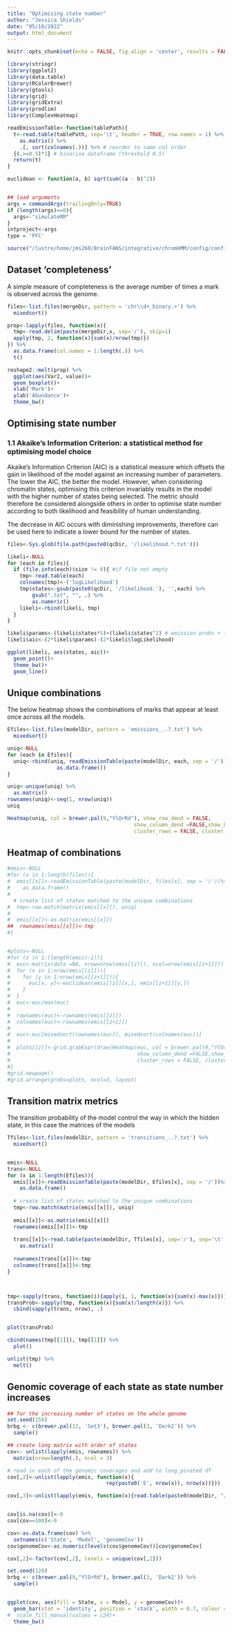 ```yaml
---
title: "Optimising state number"
author: "Jessica Shields"
date: "05/10/2022"
output: html_document
---
```


```r
knitr::opts_chunk$set(echo = FALSE, fig.align = 'center', results = FALSE)

library(stringr)
library(ggplot2)
library(data.table)
library(RColorBrewer)
library(gtools)
library(grid)
library(gridExtra)
library(prodlim)
library(ComplexHeatmap)

readEmissionTable<-function(tablePath){
  t<-read.table(tablePath, sep='\t', header = TRUE, row.names = 1) %>% 
    as.matrix() %>%
    .[, sort(colnames(.))] %>% # reorder to same col order
  {(.>=0.5)*1} # binarise dataframe (threshold 0.5)
  return(t)
}

euclidean <- function(a, b) sqrt(sum((a - b)^2))


## load arguments
args = commandArgs(trailingOnly=TRUE)
if (length(args)==0){
  args<-"simulateRM"
} 
intproject<-args
type = 'PFC'

source("/lustre/home/jms260/BrainFANS/integrative/chromHMM/config/config.r")

```

## Dataset 'completeness'

A simple measure of completeness is the average number of times a mark is observed across the genome. 

```r
files<-list.files(mergeDir, pattern = 'chr\\d+_binary.+') %>%
  mixedsort()

prop<-lapply(files, function(x){
  tmp<-read.delim(paste(mergeDir,x, sep='/'), skip=1)
  apply(tmp, 2, function(x){sum(x)/nrow(tmp)})
}) %>% 
  as.data.frame(col.names = 1:length(.)) %>%
  t()

reshape2::melt(prop) %>% 
  ggplot(aes(Var2, value))+
  geom_boxplot()+
  xlab('Mark')+
  ylab('Abundance')+
  theme_bw()
```

## Optimising state number

### 1.1 Akaike's Information Criterion: a statistical method for optimising model choice

Akaike's Information Criterion (AIC) is a statistical measure which offsets the gain in likelihood of the model against an increasing number of parameters. The lower the AIC, the better the model. However, when considering chromatin states, optimising this criterion invariably results in the model with the higher number of states being selected. The metric should therefore be considered alongside others in order to optimise state number according to both likelihood and feasibility of human understanding.

The decrease in AIC occurs with diminishing improvements, therefore can be used here to indicate a lower bound for the number of states.

```r
files<-Sys.glob(file.path(paste0(qcDir, '/likelihood.*.txt')))

likeli<-NULL
for (each in files){
  if (file.info(each)$size != 0){ #if file not empty
    tmp<-read.table(each)
    colnames(tmp)<-('logLikelihood')
    tmp$states<-gsub(paste0(qcDir, '/likelihood.'), '',each) %>%
        gsub(".txt", "", .) %>%
        as.numeric()
    likeli<-rbind(likeli, tmp)
  }
}

likeli$params<-(likeli$states*5)+(likeli$states^2) # emission probs + transition probs
likeli$aic<-(2*likeli$params)-(2*likeli$logLikelihood)

ggplot(likeli, aes(states, aic))+
  geom_point()+
  theme_bw()+
  geom_line()
```

## Unique combinations

The below heatmap shows the combinations of marks that appear at least once across all the models.

```r
Efiles<-list.files(modelDir, pattern = 'emissions_..?.txt') %>%
  mixedsort()

uniq<-NULL
for (each in Efiles){
  uniq<-rbind(uniq, readEmissionTable(paste(modelDir, each, sep = '/')) %>%
                as.data.frame())
}

uniq<-unique(uniq) %>%
  as.matrix()
rownames(uniq)<-seq(1, nrow(uniq))
uniq

Heatmap(uniq, col = brewer.pal(9,"YlOrRd"), show_row_dend = FALSE, 
                                         show_column_dend =FALSE,show_heatmap_legend = FALSE, 
                                         cluster_rows = FALSE, cluster_columns = FALSE)
```

## Heatmap of combinations



```r
#emis<-NULL
#for (x in 1:length(files)){
#  emis[[x]]<-readEmissionTable(paste(modelDir, files[x], sep = '/'))%>%
#    as.data.frame()
#  
  # create list of states matched to the unique combinations
#  tmp<-row.match(matrix(emis[[x]]), uniq)
#  
#  emis[[x]]<-as.matrix(emis[[x]])
##  rownames(emis[[x]])<-tmp
#}


#plots<-NULL
#for (z in 1:(length(emis)-1)){
#  euc<-matrix(data =NA, nrow=nrow(emis[[z]]), ncol=nrow(emis[[z+1]]))
#  for (x in 1:nrow(emis[[z]])){
#    for (y in 1:nrow(emis[[z+1]])){
#      euc[x, y]<-euclidean(emis[[z]][x,], emis[[z+1]][y,])
#    }
#  }
#  euc<-euc/max(euc)
#  
#  rownames(euc)<-rownames(emis[[z]])
#  colnames(euc)<-rownames(emis[[z+1]])
#  
#  euc<-euc[mixedsort(rownames(euc)), mixedsort(colnames(euc))]
#  
#  plots[[z]]<-grid.grabExpr(draw(Heatmap(euc, col = brewer.pal(9,"YlOrRd"), show_row_dend = FALSE, 
#                                         show_column_dend =FALSE,show_heatmap_legend = FALSE, 
#                                         cluster_rows = FALSE, cluster_columns = FALSE)))
#}
#grid.newpage()
#grid.arrange(grobs=plots, ncol=3, layout)
```

## Transition matrix metrics

The transition probability of the model control the way in which the hidden state, in this case the matrices of the models 

```r
Tfiles<-list.files(modelDir, pattern = 'transitions_..?.txt') %>%
  mixedsort()


emis<-NULL
trans<-NULL
for (x in 1:length(Efiles)){
  emis[[x]]<-readEmissionTable(paste(modelDir, Efiles[x], sep = '/'))%>%
    as.data.frame()
  
  # create list of states matched to the unique combinations
  tmp<-row.match(matrix(emis[[x]]), uniq)
  
  emis[[x]]<-as.matrix(emis[[x]])
  rownames(emis[[x]])<-tmp
  
  trans[[x]]<-read.table(paste(modelDir, Tfiles[x], sep='/'), sep='\t', header = TRUE, row.names = 1) %>% 
    as.matrix()
  
  rownames(trans[[x]])<-tmp
  colnames(trans[[x]])<-tmp
}



tmp<-sapply(trans, function(i){apply(i, 1, function(x){sum(x)-max(x)})}) #%>%
transProb<-sapply(tmp, function(x){sum(x)/length(x)}) %>%
  cbind(sapply(trans, nrow), .)


plot(transProb)

cbind(names(tmp[[1]]), tmp[[1]]) %>%
  plot()

unlist(tmp) %>%
  melt()

```

## Genomic coverage of each state as state number increases


```r
## for the increasing number of states on the whole genome
set.seed(150)
brbg <- c(brewer.pal(12, 'Set3'), brewer.pal(3, 'Dark2')) %>%
  sample()

## create long matrix with order of states 
cov<- unlist(lapply(emis, rownames)) %>%
  matrix(nrow=length(.), ncol = 3)

# read in each of the genomic coverages and add to long_pivoted df
cov[,2]<-unlist(lapply(emis, function(x){
                                rep(paste0('E', nrow(x)), nrow(x))}))

cov[,3]<-unlist(lapply(emis, function(x){read.table(paste0(modelDir, "/", type, "_",nrow(x),"_overlap.txt"), sep='\t', header=TRUE)[c(1:nrow(x)),2]})) 


cov[is.na(cov)]<-0
cov[cov==100]<-0

cov<-as.data.frame(cov) %>%
  setnames(c('State', 'Model', 'genomeCov'))
cov$genomeCov<-as.numeric(levels(cov$genomeCov))[cov$genomeCov]

cov[,2]<-factor(cov[,2], levels = unique(cov[,2]))

set.seed(120)
brbg <- c(brewer.pal(9,"YlOrRd"), brewer.pal(3, 'Dark2')) %>%
  sample()


ggplot(cov, aes(fill = State, x = Model, y = genomeCov))+
  geom_bar(stat = 'identity', position = 'stack', width = 0.7, colour = "black") +
#  scale_fill_manual(values = c24)+
  theme_bw()

```


